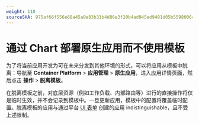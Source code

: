 ```yaml
---
weight: 110
sourceSHA: 975af66f556e68a45a0e83b31b4d86e3f20b4ad945ed9481d05b5598006441f7
---
```


# 通过 Chart 部署原生应用而不使用模板

为了将当前应用开发为可在未来分发到其他环境的形式，可以将应用从模板中脱离：导航至 **Container Platform** > **应用管理** > **原生应用**，进入应用详情页面，然后点击 **操作** > **脱离模板**。

在脱离模板之前，对底层资源（例如工作负载、内部路由等）进行的直接操作将仅是临时生效，并不会记录到模板中。一旦更新应用，模板中的配置将覆盖临时配置。脱离模板的应用与通过平台 [UI 表单](../create_applications/image_app.mdx) 创建的应用 indistinguishable，且不受上述限制。
